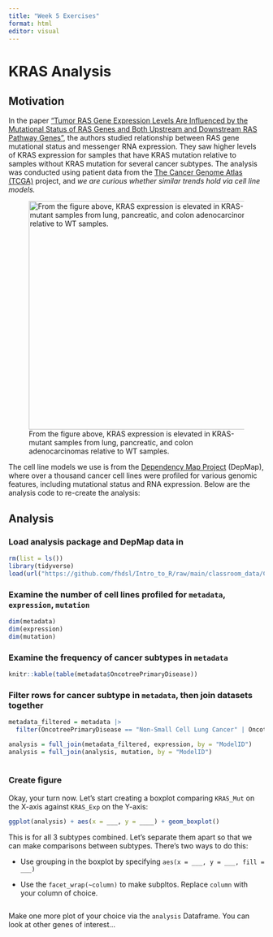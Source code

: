 ```yaml
---
title: "Week 5 Exercises"
format: html
editor: visual
---
```


# KRAS Analysis

## Motivation

In the paper ["Tumor RAS Gene Expression Levels Are Influenced by the Mutational Status of RAS Genes and Both Upstream and Downstream RAS Pathway Genes"](https://journals.sagepub.com/doi/pdf/10.1177/1176935117711944), the authors studied relationship between RAS gene mutational status and messenger RNA expression. They saw higher levels of KRAS expression for samples that have KRAS mutation relative to samples without KRAS mutation for several cancer subtypes. The analysis was conducted using patient data from the [The Cancer Genome Atlas (TCGA)](https://www.cancer.gov/ccg/research/genome-sequencing/tcga) project, and *we are curious whether similar trends hold via cell line models.*

![From the figure above, KRAS expression is elevated in KRAS-mutant samples from lung, pancreatic, and colon adenocarcinomas relative to WT samples.](https://raw.githubusercontent.com/fhdsl/S1_Intro_to_R/main/images/kras.png){width="450"}

The cell line models we use is from the [Dependency Map Project](https://depmap.org/portal/home/) (DepMap), where over a thousand cancer cell lines were profiled for various genomic features, including mutational status and RNA expression. Below are the analysis code to re-create the analysis:

## Analysis

### Load analysis package and DepMap data in

```r
rm(list = ls())
library(tidyverse)
load(url("https://github.com/fhdsl/Intro_to_R/raw/main/classroom_data/CCLE.RData"))
```

### Examine the number of cell lines profiled for `metadata`, `expression`, `mutation`

```r
dim(metadata)
dim(expression)
dim(mutation)
```

### Examine the frequency of cancer subtypes in `metadata`

```r
knitr::kable(table(metadata$OncotreePrimaryDisease))
```

### Filter rows for cancer subtype in `metadata`, then join datasets together

```r
metadata_filtered = metadata |> 
  filter(OncotreePrimaryDisease == "Non-Small Cell Lung Cancer" | OncotreePrimaryDisease == "Colorectal Adenocarcinoma" | OncotreePrimaryDisease == "Pancreatic Adenocarcinoma")

analysis = full_join(metadata_filtered, expression, by = "ModelID")
analysis = full_join(analysis, mutation, by = "ModelID") 
           
```

### Create figure

Okay, your turn now. Let's start creating a boxplot comparing `KRAS_Mut` on the X-axis against `KRAS_Exp` on the Y-axis:

```r
ggplot(analysis) + aes(x = ___, y = ____) + geom_boxplot()
```

This is for all 3 subtypes combined. Let's separate them apart so that we can make comparisons between subtypes. There's two ways to do this:

-   Use grouping in the boxplot by specifying `aes(x = ___, y = ___, fill = ___)`

-   Use the `facet_wrap(~column)` to make subpltos. Replace `column` with your column of choice.

```r

```

Make one more plot of your choice via the `analysis` Dataframe. You can look at other genes of interest...

```r

```
